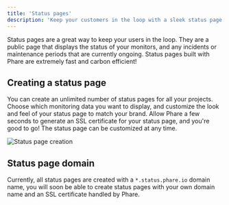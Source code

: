 ```yaml
---
title: 'Status pages'
description: 'Keep your customers in the loop with a sleek status page. Build trust with transparent communication on incidents and maintenance periods.'
---
```


Status pages are a great way to keep your users in the loop. They are a public page that displays the status of your monitors, and any incidents or maintenance periods that are currently ongoing. Status pages built with Phare are extremely fast and carbon efficient!

## Creating a status page

You can create an unlimited number of status pages for all your projects. Choose which monitoring data you want to display, and customize the look and feel of your status page to match your brand. Allow Phare a few seconds to generate an SSL certificate for your status page, and you're good to go! The status page can be customized at any time.

<Frame type="glass">
  <img class="border rounded-lg" src="/images/uptime/status-pages/status-pages-creation.webp" alt="Status page creation" />
</Frame>

## Status page domain

Currently, all status pages are created with a `*.status.phare.io` domain name, you will soon be able to create status pages with your own domain name and an SSL certificate handled by Phare.

